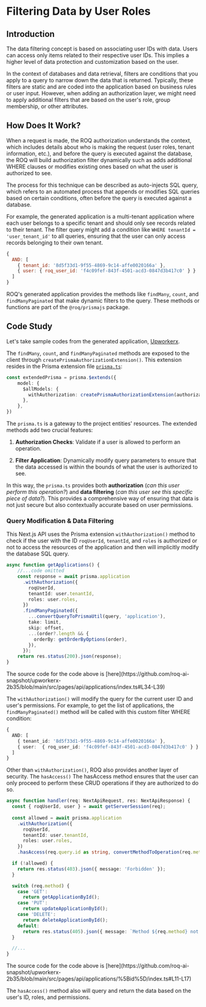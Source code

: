 

# Filtering Data by User Roles

## Introduction

The data filtering concept is based on associating user IDs with data. Users can access only items related to their respective user IDs. This implies a higher level of data protection and customization based on the user.

In the context of databases and data retrieval, filters are conditions that you apply to a query to narrow down the data that is returned. Typically, these filters are static and are coded into the application based on business rules or user input. However, when adding an authorization layer, we might need to apply additional filters that are based on the user's role, group membership, or other attributes.


## How Does It Work?

When a request is made, the ROQ authorization understands the context, which includes details about who is making the request (user roles, tenant information, etc.), and before the query is executed against the database, the ROQ will build authorization filter dynamically such as adds additional WHERE clauses or modifies existing ones based on what the user is authorized to see.

<Callout type="info">
The process for this technique can be described as auto-injects SQL query, which refers to an automated process that appends or modifies SQL queries based on certain conditions, often before the query is executed against a database.
</Callout>
 
For example, the generated application is a multi-tenant application where each user belongs to a specific tenant and should only see records related to their tenant. The filter query might add a condition like `WHERE tenantId = 'user_tenant_id'` to all queries, ensuring that the user can only access records belonging to their own tenant.

```js
{
  AND: [
    { tenant_id: '8d5f33d1-9f55-4869-9c14-affe0020166a' },
    { user: { roq_user_id: 'f4c09fef-843f-4501-acd3-0847d3b417c0' } }
  ]
}
```

ROQ's generated application provides the methods like `findMany`, `count`, and `findManyPaginated` that make dynamic filters to the query. These methods or functions are part of the `@roq/prismajs` package.

## Code Study

Let's take sample codes from the generated application, [Upworkerx](https://github.com/roq-ai-snapshot/upworkerx-2b35).

The `findMany`, `count`, and `findManyPaginated` methods are exposed to the client through `createPrismaAuthorizationExtension()`. This extension resides in the Prisma extension file [`prisma.ts`](https://github.com/roq-ai-snapshot/upworkerx-2b35/blob/main/src/server/db/prisma.ts#L34):

```ts
const extendedPrisma = prisma.$extends({
    model: {
      $allModels: {
        withAuthorization: createPrismaAuthorizationExtension(authorizationClient),
      },
    },
})
```

The `prisma.ts` is a gateway to the project entities' resources. The extended methods add two crucial features:

1. **Authorization Checks**: Validate if a user is allowed to perform an operation.

2. **Filter Application**: Dynamically modify query parameters to ensure that the data accessed is within the bounds of what the user is authorized to see.

In this way, the `prisma.ts` provides both **authorization** (_can this user perform this operation?_) and **data filtering** (_can this user see this specific piece of data?_). This provides a comprehensive way of ensuring that data is not just secure but also contextually accurate based on user permissions.

### Query Modification & Data Filtering

This Next.js API uses the Prisma extension `withAuthorization()` method to check if the user with the ID `roqUserId`, `tenantId`, and `roles` is authorized or not to access the resources of the application and then will implicitly modify the database SQL query.

```ts
async function getApplications() {
    //...code omitted
    const response = await prisma.application
      .withAuthorization({
        roqUserId,
        tenantId: user.tenantId,
        roles: user.roles,
      })
      .findManyPaginated({
        ...convertQueryToPrismaUtil(query, 'application'),
        take: limit,
        skip: offset,
        ...(order?.length && {
          orderBy: getOrderByOptions(order),
        }),
      });
    return res.status(200).json(response);
}
```
<Callout type="info">
The source code for the code above is [here](https://github.com/roq-ai-snapshot/upworkerx-2b35/blob/main/src/pages/api/applications/index.ts#L34-L39)
</Callout>

The `withAuthorization()` will modify the query for the current user ID and user's permissions. For example, to get the list of applications, the `findManyPaginated()` method will be called with this custom filter WHERE condition:

```ts
{
  AND: [
    { tenant_id: '8d5f33d1-9f55-4869-9c14-affe0020166a' },
    { user:  { roq_user_id: 'f4c09fef-843f-4501-acd3-0847d3b417c0' } }
  ]
}
```

Other than `withAuthorization()`, ROQ also provides another layer of security. The `hasAccess()` The hasAccess method ensures that the user can only proceed to perform these CRUD operations if they are authorized to do so.

```ts
async function handler(req: NextApiRequest, res: NextApiResponse) {
  const { roqUserId, user } = await getServerSession(req);
  
  const allowed = await prisma.application
    .withAuthorization({
      roqUserId,
      tenantId: user.tenantId,
      roles: user.roles,
    })
    .hasAccess(req.query.id as string, convertMethodToOperation(req.method as HttpMethod));

  if (!allowed) {
    return res.status(403).json({ message: 'Forbidden' });
  }

  switch (req.method) {
    case 'GET':
      return getApplicationById();
    case 'PUT':
      return updateApplicationById();
    case 'DELETE':
      return deleteApplicationById();
    default:
      return res.status(405).json({ message: `Method ${req.method} not allowed` });
  }

  //...
}
```

<Callout type="info">
The source code for the code above is [here](https://github.com/roq-ai-snapshot/upworkerx-2b35/blob/main/src/pages/api/applications/%5Bid%5D/index.ts#L11-L17)
</Callout>

The `hasAccess()` method also will query and return the data based on the user's ID, roles, and permissions.

